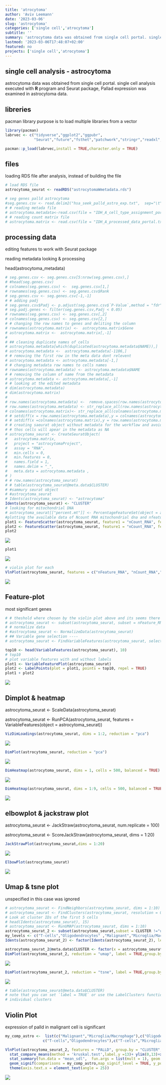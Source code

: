 ```yaml
---
title: 'atrocytoma'
author: 'Aviv Leemann'
date: '2023-03-06'
slug: 'astrocytoma'
categories: ['single cell','atrocytoma']
subtitle: ''
summary: 'astrocytoma data was obtained from single cell portal. single cell analysis executed with **R** program and Seurat package, Pallad expression was examined in astrocytoma data.'
lastmod: '2023-03-06T17:48:07+02:00'
featured: no
projects: ['single cell','atrocytoma']
---
```


## single cell analysis - astrocytoma

astrocytoma data was obtained from single cell portal. single cell analysis executed with **R** program and Seurat package, Pallad expression was examined in astrocytoma data.

## libreries

pacman library purpose is to load multiple libraries from a vector

```r
library(pacman)
labrvec <- c("tidyverse","ggplot2","ggpubr",
             "Seurat","future","fsthet","patchwork","stringr","readxl","stats")

pacman::p_load(labrvec,install = TRUE,character.only = TRUE)
```

## files

loading RDS file after analysis, instead of building the file

```r
# load RDS file
astrocytoma_seurat <- readRDS("astrocytomaWmetadata.rds")

# seg genes palld astrocytoma 
#seg.genes.csv <- read.delim2("hsa_seek_palld_astro_exp.txt",  sep="\t",header = F,  stringsAsFactors = F,check.names = FALSE)
# # reading metada file
# astrocytoma.metadata<-read.csv(file = "IDH_A_cell_type_assignment_portal_v2.txt",sep ="\t" )
# # reading count matrix file
# astrocytoma.matrix <- read.csv(file = "IDH_A_processed_data_portal.txt",sep ="\t",check.names = FALSE)
```

## processing data

editing features to work with Seurat package

reading metadata looking & processing

head(astrocytoma_metadata)

```r
# seg.genes.csv <- seg.genes.csv[5:nrow(seg.genes.csv),]
# #head(seg.genes.csv)
# colnames(seg.genes.csv) <-  seg.genes.csv[1,]
# rownames(seg.genes.csv) <- seg.genes.csv$Rank
# seg.genes.csv <- seg.genes.csv[-1,-1]
# # adding padj
# seg.genes.csv$Padj <- p.adjust(seg.genes.csv$`P-Value`,method = "fdr")
# seg.padj.genes <- filter(seg.genes.csv,Padj < 0.05)
# rownames(seg.genes.csv) <- seg.genes.csv[,2]
# colnames(seg.genes.csv) <- seg.genes.csv[2,]
# # changing the row names to genes and deliting the column
# rownames(astrocytoma.matrix) <-  astrocytoma.matrix$Gene
# astrocytoma.matrix <-  astrocytoma.matrix[,-1]
# 
# ## cleaning duplicate names of cells
# astrocytoma.metadata[which(duplicated(astrocytoma.metadata$NAME)),]
# astrocytoma.metadata <-  astrocytoma.metadata[-1106,]
# # removing the first row in the meta data dont relevent
# astrocytoma.metadata <- astrocytoma.metadata[-1,]
# # changing metadata row names to cells names
# rownames(astrocytoma.metadata) <- astrocytoma.metadata$NAME
# # removing the column of name from the metadata
# astrocytoma.metadata <- astrocytoma.metadata[,-1]
# # looking at the edited metadata
# dim(astrocytoma.metadata)
# dim(astrocytoma.matrix)
# 
# row.names(astrocytoma.metadata) <-  remove.spaces(row.names(astrocytoma.metadata) ) 
# row.names(astrocytoma.metadata) <- str_replace_all(row.names(astrocytoma.metadata) ,"[\\.-]" , "_")
# colnames(astrocytoma.matrix)<- str_replace_all(colnames(astrocytoma.matrix), "[\\.-]", "_")
# # setdiff(x = row.names(astrocytoma.metadata),y = colnames(astrocytoma.matrix))
# # setdiff(x =colnames(astrocytoma.matrix),y = row.names(astrocytoma.metadata) )
# # creating saeurat object without metadata for the workflow and avoiding unspesified cells 
# # thos cells will apear in the metadata as NA
# astrocytoma_seurat <- CreateSeuratObject(
#   astrocytoma.matrix,
#   project = "astrocytomaProject",
#   assay = "RNA",
#   min.cells = 0,
#   min.features = 0,
#   names.field = 1,
#   names.delim = "_",
#   meta.data = astrocytoma.metadata ,
# )
# # row.names(astrocytoma_seurat)
# # table(astrocytoma_seurat@meta.data$CLUSTER)
# #sammury seurat object
# #astrocytoma_seurat
# Idents(astrocytoma_seurat) <- "astrocytoma"
Idents(astrocytoma_seurat) <- "CLUSTER"
# looking for mitochondrial DNA
# astrocytoma_seurat[["percent.mt"]] <- PercentageFeatureSet(object = astrocytoma_seurat, pattern = "^MT-")
#plotting the available data of Ncount RNA mitochondrial dna and nfeature rna
plot1 <- FeatureScatter(astrocytoma_seurat, feature1 = "nCount_RNA", feature2 = "percent.mt")
plot2 <- FeatureScatter(astrocytoma_seurat, feature1 = "nCount_RNA", feature2 = "nFeature_RNA")
plot2 
```

![](index_files/figure-html/processing-1.jpeg)

```r
plot1
```

![](index_files/figure-html/processing-2.jpeg)


```r
# violin plot for each
VlnPlot(astrocytoma_seurat, features = c("nFeature_RNA", "nCount_RNA","percent.mt"), ncol = 3,pt.size = 0)
```

![](index_files/figure-html/processing-3.jpeg)



## Feature-plot

most significant genes

```r
# # theshold where chosen by the violin plot above and its seems there isnt mitochondrial in data 
# astrocytoma_seurat <- subset(astrocytoma_seurat, subset = nFeature_RNA > 2500 & nFeature_RNA < 10000) 
# # normalize data
# #astrocytoma_seurat <- NormalizeData(astrocytoma_seurat)
# ## Variable gene selection ----
# astrocytoma_seurat <- FindVariableFeatures(astrocytoma_seurat, selection.method = "vst", nfeatures = 2000)

top10 <- head(VariableFeatures(astrocytoma_seurat), 10)
# top10
# plot variable features with and without labels
plot1 <- VariableFeaturePlot(astrocytoma_seurat)
plot2 <- LabelPoints(plot = plot1, points = top10, repel = TRUE)
plot1 + plot2
```

![](index_files/figure-html/Feature plot-1.jpeg)



## Dimplot & heatmap

astrocytoma_seurat \<- ScaleData(astrocytoma_seurat)

astrocytoma_seurat \<- RunPCA(astrocytoma_seurat, features = VariableFeatures(object = astrocytoma_seurat))

```r
VizDimLoadings(astrocytoma_seurat, dims = 1:2, reduction = "pca")
```

![](index_files/figure-html/Dimplot & heatmap-1.jpeg)



```r
DimPlot(astrocytoma_seurat, reduction = "pca")
```

![](index_files/figure-html/Dimplot & heatmap-2.jpeg)



```r
DimHeatmap(astrocytoma_seurat, dims = 1, cells = 500, balanced = TRUE)
```

![](index_files/figure-html/Dimplot & heatmap-3.jpeg)



```r
DimHeatmap(astrocytoma_seurat, dims = 1:9, cells = 500, balanced = TRUE)
```

![](index_files/figure-html/Dimplot & heatmap-4.jpeg)



## elbowplot & jackstraw plot

astrocytoma_seurat \<- JackStraw(astrocytoma_seurat, num.replicate = 100)

astrocytoma_seurat \<- ScoreJackStraw(astrocytoma_seurat, dims = 1:20)

```r
JackStrawPlot(astrocytoma_seurat,dims = 1:20)
```

![](index_files/figure-html/elbowplot & jackstraw plot-1.jpeg)



```r
ElbowPlot(astrocytoma_seurat)
```

![](index_files/figure-html/elbowplot & jackstraw plot-2.jpeg)



## Umap & tsne plot

unspecified in this case was ignored

```r
# astrocytoma_seurat <- FindNeighbors(astrocytoma_seurat, dims = 1:10)
# astrocytoma_seurat <- FindClusters(astrocytoma_seurat, resolution = 0.5)
# Look at cluster IDs of the first 5 cells
# head(Idents(astrocytoma_seurat), 15)
# astrocytoma_seurat <- RunUMAP(astrocytoma_seurat, dims = 1:10)
astrocytoma_seurat_2 <- subset(astrocytoma_seurat,subset = CLUSTER !="unspecified" )
my_levels <- c("T-cells","Oligodendrocytes" ,"Malignant","Microglia/Macrophage")
Idents(astrocytoma_seurat_2) <- factor(Idents(astrocytoma_seurat_2), levels= )

astrocytoma_seurat_2@meta.data$CLUSTER <- factor(x = astrocytoma_seurat_2@meta.data$CLUSTER, levels = c("Microglia/Macrophage","Malignant","Oligodendrocytes" ,"T-cells"))
DimPlot(astrocytoma_seurat_2, reduction = "umap", label = TRUE,group.by = "CLUSTER") +ggtitle("CellAssignment")
```

![](index_files/figure-html/umap & tsne-1.jpeg)



```r
DimPlot(astrocytoma_seurat_2, reduction = "tsne", label = TRUE,group.by = "CLUSTER") +ggtitle("CellAssignment")
```

![](index_files/figure-html/umap & tsne-2.jpeg)



```r
# table(astrocytoma_seurat@meta.data$CLUSTER)
# note that you can set `label = TRUE` or use the LabelClusters function to help label
# individual clusters
```

## Violin Plot

expression of palld in malignant cell is significant

```r
my_comp_astro <-  list(c("Malignant","Microglia/Macrophage"),c("Oligodendrocytes","Malignant"),c("T-cells","Malignant"),
                 c("T-cells","Oligodendrocytes"),c("T-cells","Microglia/Macrophage"),c("Microglia/Macrophage","Oligodendrocytes"))

VlnPlot(astrocytoma_seurat_2, features = "PALLD", group.by = "CLUSTER", sort = FALSE,pt.size = 0) + 
  stat_compare_means(method = 'kruskal.test',label.y =13)+ ylim(0,13)+xlab("Cell Type")+
  stat_summary(fun.data = "mean_sdl",  fun.args = list(mult = 1), geom = "pointrange", color = "red",size=0.1)+
  geom_signif(comparisons = my_comp_astro,map_signif_level = TRUE, y_position=c(9,7,8,9,10,11,12))+NoLegend()+
  theme(axis.text.x = element_text(angle = 25))
```

![](index_files/figure-html/violin plot-1.jpeg)


